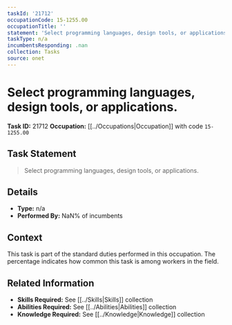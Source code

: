 ```yaml
---
taskId: '21712'
occupationCode: 15-1255.00
occupationTitle: ''
statement: 'Select programming languages, design tools, or applications.'
taskType: n/a
incumbentsResponding: .nan
collection: Tasks
source: onet
---
```

# Select programming languages, design tools, or applications.

**Task ID:** 21712
**Occupation:** [[../Occupations|Occupation]] with code `15-1255.00`

## Task Statement

> Select programming languages, design tools, or applications.

## Details

- **Type:** n/a
- **Performed By:** NaN% of incumbents

## Context

This task is part of the standard duties performed in this occupation. The percentage indicates how common this task is among workers in the field.

## Related Information

- **Skills Required:** See [[../Skills|Skills]] collection
- **Abilities Required:** See [[../Abilities|Abilities]] collection
- **Knowledge Required:** See [[../Knowledge|Knowledge]] collection
